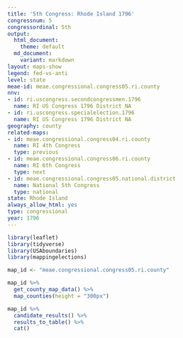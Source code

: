 ```yaml
---
title: '5th Congress: Rhode Island 1796'
congressnum: 5
congressordinal: 5th
output:
  html_document:
    theme: default
  md_document:
    variant: markdown
layout: maps-show
legend: fed-vs-anti
level: state
meae-id: meae.congressional.congress05.ri.county
nnv:
- id: ri.uscongress.secondcongressmen.1796
  name: RI US Congress 1796 District NA
- id: ri.uscongress.specialelection.1796
  name: RI US Congress 1796 District NA
geography: county
related-maps:
- id: meae.congressional.congress04.ri.county
  name: RI 4th Congress
  type: previous
- id: meae.congressional.congress06.ri.county
  name: RI 6th Congress
  type: next
- id: meae.congressional.congress05.national.district
  name: National 5th Congress
  type: national
state: Rhode Island
always_allow_html: yes
type: congressional
year: 1796
---
```


```r
library(leaflet)
library(tidyverse)
library(USAboundaries)
library(mappingelections)

map_id <- "meae.congressional.congress05.ri.county"
```

<div class="map">

```r
map_id %>%
  get_county_map_data() %>% 
  map_counties(height = "300px")
```

</div>

<div class="results-table">

```r
map_id %>%
  candidate_results() %>%
  results_to_table() %>%
  cat()
```

</div>
